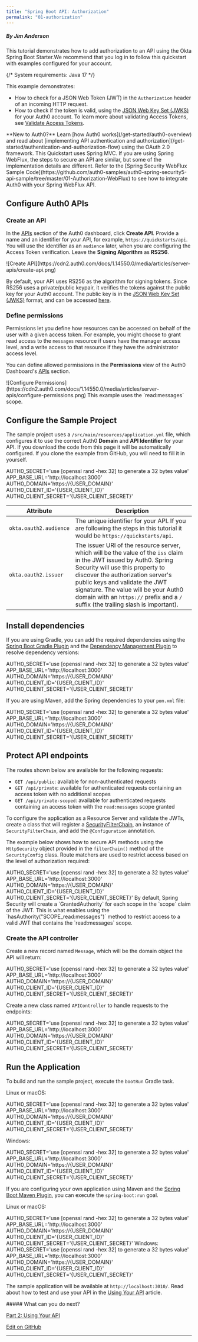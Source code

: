 ```yaml
---
title: "Spring Boot API: Authorization"
permalink: "01-authorization"
---
```


##### By Jim Anderson

This tutorial demonstrates how to add authorization to an API using the Okta Spring Boot Starter.We recommend that you log in to follow this quickstart with examples configured for your account.

{/* <Card title="View on Github" href="https://github.com/auth0-samples/auth0-spring-security5-api-sample/tree/master/01-Authorization-MVC" icon="github">
System requirements: Java 17
</Card> */}

This example demonstrates:

* How to check for a JSON Web Token (JWT) in the `Authorization` header of an incoming HTTP request.
* How to check if the token is valid, using the [JSON Web Key Set (JWKS)](/secure/tokens/json-web-tokens/json-web-key-sets) for your Auth0 account. To learn more about validating Access Tokens, see [Validate Access Tokens](/secure/tokens/access-tokens/validate-access-tokens).

<Info>
**New to Auth0?** Learn [how Auth0 works](/get-started/auth0-overview) and read about [implementing API authentication and authorization](/get-started/authentication-and-authorization-flow) using the OAuth 2.0 framework.
</Info>

<Info>
This Quickstart uses Spring MVC. If you are using Spring WebFlux, the steps to secure an API are similar, but some of the implementation details are different. Refer to the [Spring Security WebFlux Sample Code](https://github.com/auth0-samples/auth0-spring-security5-api-sample/tree/master/01-Authorization-WebFlux) to see how to integrate Auth0 with your Spring WebFlux API.
</Info>

## Configure Auth0 APIs

### Create an API

In the [APIs](https://manage.auth0.com/#/apis) section of the Auth0 dashboard, click **Create API**. Provide a name and an identifier for your API, for example, `https://quickstarts/api`. You will use the identifier as an `audience` later, when you are configuring the Access Token verification. Leave the **Signing Algorithm** as **RS256**.

<Frame>![Create API](https://cdn2.auth0.com/docs/1.14550.0/media/articles/server-apis/create-api.png)</Frame>

By default, your API uses RS256 as the algorithm for signing tokens. Since RS256 uses a private/public keypair, it verifies the tokens against the public key for your Auth0 account. The public key is in the [JSON Web Key Set (JWKS)](/secure/tokens/json-web-tokens/json-web-key-sets) format, and can be accessed [here](https://{yourDomain}/.well-known/jwks.json).

### Define permissions

Permissions let you define how resources can be accessed on behalf of the user with a given access token. For example, you might choose to grant read access to the `messages` resource if users have the manager access level, and a write access to that resource if they have the administrator access level.

You can define allowed permissions in the **Permissions** view of the Auth0 Dashboard's [APIs](https://manage.auth0.com/#/apis) section.

<Frame>![Configure Permissions](https://cdn2.auth0.com/docs/1.14550.0/media/articles/server-apis/configure-permissions.png)</Frame>

<Info>
This example uses the `read:messages` scope.
</Info>

## Configure the Sample Project

The sample project uses a `/src/main/resources/application.yml` file, which configures it to use the correct Auth0 **Domain** and **API Identifier** for your API. If you download the code from this page it will be automatically configured. If you clone the example from GitHub, you will need to fill it in yourself.

<AuthCodeBlock icon="file-code" language="yml" lines="true">
AUTH0_SECRET='use [openssl rand -hex 32] to generate a 32 bytes value'
APP_BASE_URL='http://localhost:3000'
AUTH0_DOMAIN='https://{USER_DOMAIN}'
AUTH0_CLIENT_ID='{USER_CLIENT_ID}'
AUTH0_CLIENT_SECRET='{USER_CLIENT_SECRET}'
</AuthCodeBlock>

<table class="table"><thead>
<tr>
<th>Attribute</th>
<th>Description</th>
</tr>
</thead>
<tbody>
<tr>
<td><code>okta.oauth2.audience</code></td>
<td>The unique identifier for your API. If you are following the steps in this tutorial it would be <code>https://quickstarts/api</code>.</td>
</tr>
<tr>
<td><code>okta.oauth2.issuer</code></td>
<td>The issuer URI of the resource server, which will be the value of the <code>iss</code> claim in the JWT issued by Auth0. Spring Security will use this property to discover the authorization server's public keys and validate the JWT signature. The value will be your Auth0 domain with an <code>https://</code> prefix and a <code>/</code> suffix (the trailing slash is important).</td>
</tr>
</tbody>
</table>

## Install dependencies

If you are using Gradle, you can add the required dependencies using the [Spring Boot Gradle Plugin](https://docs.spring.io/spring-boot/docs/current/gradle-plugin/reference/html/) and the [Dependency Management Plugin](https://docs.spring.io/dependency-management-plugin/docs/current/reference/html/) to resolve dependency versions:

<AuthCodeBlock icon="file-code" language="gradle" lines="true">
AUTH0_SECRET='use [openssl rand -hex 32] to generate a 32 bytes value'
APP_BASE_URL='http://localhost:3000'
AUTH0_DOMAIN='https://{USER_DOMAIN}'
AUTH0_CLIENT_ID='{USER_CLIENT_ID}'
AUTH0_CLIENT_SECRET='{USER_CLIENT_SECRET}'
</AuthCodeBlock>


If you are using Maven, add the Spring dependencies to your `pom.xml` file:

<AuthCodeBlock icon="file-code" language="xml" lines="true">
AUTH0_SECRET='use [openssl rand -hex 32] to generate a 32 bytes value'
APP_BASE_URL='http://localhost:3000'
AUTH0_DOMAIN='https://{USER_DOMAIN}'
AUTH0_CLIENT_ID='{USER_CLIENT_ID}'
AUTH0_CLIENT_SECRET='{USER_CLIENT_SECRET}'
</AuthCodeBlock>

## Protect API endpoints

The routes shown below are available for the following requests:

* `GET /api/public`: available for non-authenticated requests
* `GET /api/private`: available for authenticated requests containing an access token with no additional scopes
* `GET /api/private-scoped`: available for authenticated requests containing an access token with the `read:messages` scope granted

To configure the application as a Resource Server and validate the JWTs, create a class that will register a [SecurityFilterChain](https://docs.spring.io/spring-security/site/docs/current/api/org/springframework/security/web/SecurityFilterChain.html), an instance of `SecurityFilterChain`, and add the `@Configuration` annotation.

The example below shows how to secure API methods using the `HttpSecurity` object provided in the `filterChain()` method of the `SecurityConfig` class. Route matchers are used to restrict access based on the level of authorization required:

<AuthCodeBlock filename="Java" icon="file-code" language="java" lines="true">
AUTH0_SECRET='use [openssl rand -hex 32] to generate a 32 bytes value'
APP_BASE_URL='http://localhost:3000'
AUTH0_DOMAIN='https://{USER_DOMAIN}'
AUTH0_CLIENT_ID='{USER_CLIENT_ID}'
AUTH0_CLIENT_SECRET='{USER_CLIENT_SECRET}'
</AuthCodeBlock>


<Info>
By default, Spring Security will create a `GrantedAuthority` for each scope in the `scope` claim of the JWT. This is what enables using the `hasAuthority("SCOPE_read:messages")` method to restrict access to a valid JWT that contains the `read:messages` scope.
</Info>

### Create the API controller

Create a new record named `Message`, which will be the domain object the API will return:

<AuthCodeBlock filename="Java" icon="file-code" language="java" lines="true">
AUTH0_SECRET='use [openssl rand -hex 32] to generate a 32 bytes value'
APP_BASE_URL='http://localhost:3000'
AUTH0_DOMAIN='https://{USER_DOMAIN}'
AUTH0_CLIENT_ID='{USER_CLIENT_ID}'
AUTH0_CLIENT_SECRET='{USER_CLIENT_SECRET}'
</AuthCodeBlock>






Create a new class named `APIController` to handle requests to the endpoints:

<AuthCodeBlock filename="Java" icon="file-code" language="java" lines="true">
AUTH0_SECRET='use [openssl rand -hex 32] to generate a 32 bytes value'
APP_BASE_URL='http://localhost:3000'
AUTH0_DOMAIN='https://{USER_DOMAIN}'
AUTH0_CLIENT_ID='{USER_CLIENT_ID}'
AUTH0_CLIENT_SECRET='{USER_CLIENT_SECRET}'
</AuthCodeBlock>






## Run the Application

To build and run the sample project, execute the `bootRun` Gradle task.

Linux or macOS:

<AuthCodeBlock icon="file-code" language="bash" lines="true">
AUTH0_SECRET='use [openssl rand -hex 32] to generate a 32 bytes value'
APP_BASE_URL='http://localhost:3000'
AUTH0_DOMAIN='https://{USER_DOMAIN}'
AUTH0_CLIENT_ID='{USER_CLIENT_ID}'
AUTH0_CLIENT_SECRET='{USER_CLIENT_SECRET}'
</AuthCodeBlock>

Windows:

<AuthCodeBlock icon="file-code" language="bash" lines="true">
AUTH0_SECRET='use [openssl rand -hex 32] to generate a 32 bytes value'
APP_BASE_URL='http://localhost:3000'
AUTH0_DOMAIN='https://{USER_DOMAIN}'
AUTH0_CLIENT_ID='{USER_CLIENT_ID}'
AUTH0_CLIENT_SECRET='{USER_CLIENT_SECRET}'
</AuthCodeBlock>






If you are configuring your own application using Maven and the [Spring Boot Maven Plugin](https://docs.spring.io/spring-boot/docs/current/reference/html/build-tool-plugins-maven-plugin.html), you can execute the `spring-boot:run` goal.

Linux or macOS:

<AuthCodeBlock icon="file-code" language="bash" lines="true">
AUTH0_SECRET='use [openssl rand -hex 32] to generate a 32 bytes value'
APP_BASE_URL='http://localhost:3000'
AUTH0_DOMAIN='https://{USER_DOMAIN}'
AUTH0_CLIENT_ID='{USER_CLIENT_ID}'
AUTH0_CLIENT_SECRET='{USER_CLIENT_SECRET}'
</AuthCodeBlock>
Windows:

<AuthCodeBlock icon="file-code" language="bash" lines="true">
AUTH0_SECRET='use [openssl rand -hex 32] to generate a 32 bytes value'
APP_BASE_URL='http://localhost:3000'
AUTH0_DOMAIN='https://{USER_DOMAIN}'
AUTH0_CLIENT_ID='{USER_CLIENT_ID}'
AUTH0_CLIENT_SECRET='{USER_CLIENT_SECRET}'
</AuthCodeBlock>


The sample application will be available at `http://localhost:3010/`. Read about how to test and use your API in the [Using Your API](/quickstart/backend/java-spring-security5/02-using) article.

<Info>
##### What can you do next?

[Part 2: Using Your API](/quickstart/backend/java-spring-security5/02-using)

[Edit on GitHub](https://github.com/auth0/docs/edit/master/articles/quickstart/backend/java-spring-security5/01-authorization.md)
</Info>

---

